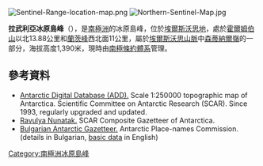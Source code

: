 [[Image:Sentinel-Range-location-map.png|thumb]]
[[Image:Northern-Sentinel-Map.jpg|thumb]]

{{coord|77|13|32.2|S|86|21|25|W|display=title}}

'''拉武利亞冰原島峰'''（{{lang-en|Ravulya Nunatak}}），是[[南極洲|南極洲]]的冰原島峰，位於[[埃爾斯沃思地|埃爾斯沃思地]]，處於[[霍爾姆伯山|霍爾姆伯山]]以北13.88公里和[[蘭茨峰|蘭茨峰]]西北面11公里，屬於[[埃爾斯沃思山脈|埃爾斯沃思山脈]]中[[森蒂納爾嶺|森蒂納爾嶺]]的一部分，海拔高度1,390米，現時由[[南極條約體系|南極條約體系]]管理。

==參考資料==
* [http://www.add.scar.org Antarctic Digital Database (ADD).] {{Wayback|url=http://www.add.scar.org/ |date=20170305000653 }} Scale 1:250000 topographic map of Antarctica. Scientific Committee on Antarctic Research (SCAR). Since 1993, regularly upgraded and updated.
* [http://data.aad.gov.au/aadc/gaz/scar/display_name.cfm?gaz_id=137829 Ravulya Nunatak.] {{Wayback|url=http://data.aad.gov.au/aadc/gaz/scar/display_name.cfm?gaz_id=137829 |date=20140203110039 }} SCAR Composite Gazetteer of Antarctica.
* [http://apcbg.org/gazet-bg.doc Bulgarian Antarctic Gazetteer.] {{Wayback|url=http://apcbg.org/gazet-bg.doc |date=20131012104624 }} Antarctic Place-names Commission. (details in Bulgarian, [http://apcbg.org/gazet.htm basic data] {{Wayback|url=http://apcbg.org/gazet.htm |date=20160304071225 }} in English)

{{DEFAULTSORT:Ravulya Nunatak}}
[[Category:南極洲冰原島峰|Category:南極洲冰原島峰]]


{{EllsworthLand-geo-stub}}